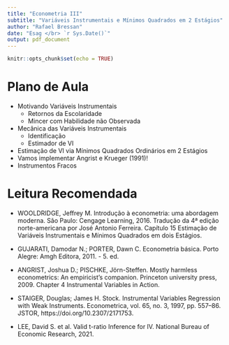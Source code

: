```yaml
---
title: "Econometria III"
subtitle: "Variáveis Instrumentais e Mínimos Quadrados em 2 Estágios"
author: "Rafael Bressan"
date: "Esag </br> `r Sys.Date()`"
output: pdf_document
---
```


```r
knitr::opts_chunk$set(echo = TRUE)
```

# Plano de Aula

* Motivando Variáveis Instrumentais
    * Retornos da Escolaridade
    * Mincer com Habilidade não Observada
* Mecânica das Variáveis Instrumentais
    * Identificação
    * Estimador de VI
* Estimação de VI via Mínimos Quadrados Ordinários em 2 Estágios
* Vamos implementar Angrist e Krueger (1991)!
* Instrumentos Fracos

# Leitura Recomendada

* WOOLDRIDGE, Jeffrey M. Introdução à econometria: uma abordagem moderna. São Paulo: Cengage Learning, 2016. Tradução da 4ª edição norte-americana por José Antonio Ferreira. Capítulo 15 Estimação de Variáveis Instrumentais e Mínimos Quadrados em dois Estágios.

* GUJARATI, Damodar N.; PORTER, Dawn C. Econometria básica. Porto Alegre: Amgh Editora, 2011. - 5. ed.

* ANGRIST, Joshua D.; PISCHKE, Jörn-Steffen. Mostly harmless econometrics: An empiricist's companion. Princeton university press, 2009. Chapter 4 Instrumental Variables in Action.

* STAIGER, Douglas; James H. Stock. Instrumental Variables Regression with Weak Instruments. Econometrica, vol. 65, no. 3, 1997, pp. 557–86. JSTOR, https://doi.org/10.2307/2171753.

* LEE, David S. et al. Valid t-ratio Inference for IV. National Bureau of Economic Research, 2021.